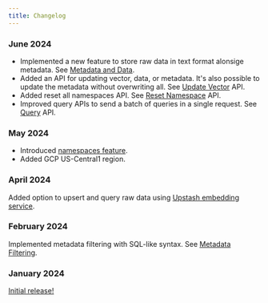 ```yaml
---
title: Changelog
---
```


### June 2024

- Implemented a new feature to store raw data in text format alonsige metadata. See [Metadata and Data](../features/metadata#data).
- Added an API for updating vector, data, or metadata. It's also possible to update the metadata without overwriting all. 
See [Update Vector](../api/endpoints/update) API.
- Added reset all namespaces API. See [Reset Namespace](../api/endpoints/reset) API.
- Improved query APIs to send a batch of queries in a single request. See [Query](../api/endpoints/query) API.


### May 2024

- Introduced [namespaces feature](https://upstash.com/docs/vector/features/namespaces).
- Added GCP US-Central1 region.


### April 2024

Added option to upsert and query raw data using [Upstash embedding service](https://upstash.com/docs/vector/features/embeddingmodels).


### February 2024

Implemented metadata filtering with SQL-like syntax. See [Metadata Filtering](https://upstash.com/docs/vector/features/filtering).


### January 2024

[Initial release!](https://upstash.com/blog/introducing-vector-database) 

